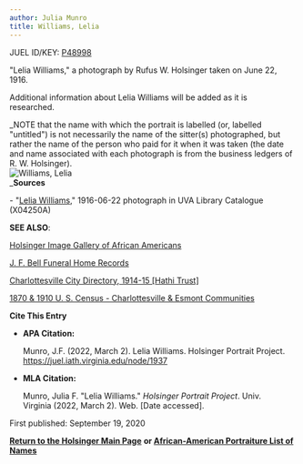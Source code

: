 ```yaml
---
author: Julia Munro
title: Williams, Lelia
---
```

JUEL ID/KEY: [P48998](http://juel.iath.virginia.edu/public_person?person=48998 "P48998")

"Lelia Williams," a photograph by Rufus W. Holsinger taken on June 22, 1916.

Additional information about Lelia Williams will be added as it is researched. 

_NOTE that the name with which the portrait is labelled (or, labelled "untitled") is not necessarily the name of the sitter(s) photographed, but rather the name of the person who paid for it when it was taken (the date and name associated with each photograph is from the business ledgers of R. W. Holsinger).  
![Williams, Lelia](https://iiif.lib.virginia.edu/iiif/uva-lib:1044274/full/561,778/0/default.jpg "Williams, Lelia")  
_**Sources**

\- "[Lelia Williams](https://search.lib.virginia.edu/sources/images/items/uva-lib:1044274 "Williams, Lelia")," 1916-06-22 photograph in UVA Library Catalogue (X04250A) 

**SEE ALSO**:

[Holsinger Image Gallery of African Americans](http://rwholsingerphotos.org/images.php "Holsinger Image Gallery of African Americans")

[J. F. Bell Funeral Home Records](http://www2.vcdh.virginia.edu/afam/raceandplace/perl_scripts/funeral_search.html "J. F. Bell Funeral Home Database")

[Charlottesville City Directory, 1914-15 \[Hathi Trust\]](https://catalog.hathitrust.org/Record/101954103 "Charlottesville City Directory, 1914-15") 

[1870 & 1910 U. S. Census - Charlottesville & Esmont Communities](http://www2.vcdh.virginia.edu/afam/raceandplace/census/search_both.html "1870 & 1910 U. S. Census: Charlottesville and Esmont Communities")

**Cite This Entry**

*   **APA Citation:**
    
    Munro, J.F. (2022, March 2). Lelia Williams. Holsinger Portrait Project. https://juel.iath.virginia.edu/node/1937
    
*   **MLA Citation:**
    
    Munro, Julia F. "Lelia Williams." _Holsinger Portrait Project_. Univ. Virginia (2022, March 2). Web. \[Date accessed\].
    

First published: September 19, 2020

[**Return to the Holsinger Main Page**](http://juel.iath.virginia.edu/node/980) **or [African-American Portraiture List of Names](http://juel.iath.virginia.edu/node/996)**